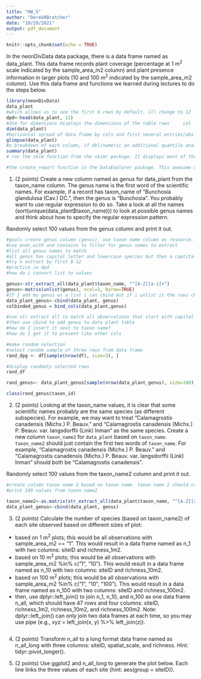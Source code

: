 ```yaml
---
title: "HW_5"
author: "DerekRBratcher"
date: "10/29/2021"
output: pdf_document
---
```


```r
knitr::opts_chunk$set(echo = TRUE)
```

In the neonDivData data package, there is a data frame named as data_plant. This data frame records plant coverage (percentage at 1 m^2^ scale indicated by the sample_area_m2 column) and plant presence information in larger plots (10 and 100 m^2^ indicated by the sample_area_m2 column). Use this data frame and functions we learned during lectures to do the steps below.
```r
library(neonDivData)
data_plant
#which allows us to see the first 6 rows by default. ill change to 12
dpd<-head(data_plant, 12)
#dim for dimensions displays the dimensions of the table rows     col
dim(data_plant)
#horizontal spread of data frame by cols and first several entries/obs
glimpse(data_plant)
#a breakdown of each column, if dbl/numeric an additional quantile analysis applied 
summary(data_plant) 
# run the skim function from the skimr package. It displays most of the numerical attributes from summary, but it also displays missing values, more quantile information and an inline histogram for each variable!

#the create_report function in the DataExplorer package. This awesome one line function will pull a full data profile of your data frame. It will produce an html file with the basic statistics, structure, missing data, distribution visualizations, correlation matrix and principal component analysis for your data frame! 
```


1. (2 points) Create a new column named as genus for data_plant from the taxon_name column. The genus name is the first word of the scientific names. For example, if a record has taxon_name of "Bunchosia glandulosa (Cav.) DC.", then the genus is "Bunchosia". You probably want to use regular expression to do so. Take a look at all the names (sort(unique(data_plant$taxon_name))) to look at possible genus names and think about how to specify the regular expression pattern. 

Randomly select 100 values from the genus column and print it out.


```r
#goal= create genus column (genus), use taxon name column as resource. use regex
#use ends_with and contains to filter for genus names to extract
#list all genus names to match
#all genus has capital letter and lowercase species but then a captital abbrv
#try n extract by first 8-12 
#practice /w dpd
#how do i convert list to values

genus<-str_extract_all(data_plant$taxon_name, "^[A-Z][a-z]+")
genus<-matrix(unlist(genus), ncol=1, byrow=TRUE)
#If I add my genus as a list i can cbind but if i unlist it the rows change
data_plant_genus<-cbind(data_plant, genus)
colbinded_genus = bind_cols(data_plant,genus)

#use str extract all to match all observations that start with capital alphanumeric followed by any number of lowercase alpha numerics and a space 
#then use cbind to add genus to data plant table
#how do I insert it next to taxon name?
#how do I get it to present like other cols

#make random selection
#select random sample of three rows from data frame
rand_dpg <- df[sample(nrow(df), size=3), ]

#display randomly selected rows
rand_df

rand_genus<- data_plant_genus[sample(nrow(data_plant_genus), size=100), ]

class(rand_genus$taxon_id)
```


2. (2 points) Looking at the taxon_name values, it is clear that some scientific names probably are the same species (as different subspecies). For example, we may want to treat “Calamagrostis canadensis (Michx.) P. Beauv.” and “Calamagrostis canadensis (Michx.) P. Beauv. var. langsdorffii (Link) Inman” as the same species. Create a new column `taxon_name2` for `data_plant` based on `taxon_name`. `taxon_name2` should just contain the first two words of `taxon_name`. For example, “Calamagrostis canadensis (Michx.) P. Beauv.” and “Calamagrostis canadensis (Michx.) P. Beauv. var. langsdorffii (Link) Inman” should both be “Calamagrostis canadensis”. 

Randomly select 100 values from the taxon_name2 column and print it out.


```r
#create column taxon name 2 based on taxon name. taxon name 2 should contain just the first 2 words of taxon name for each value
#print 100 values from taxon name2

taxon_name2<-as.matrix(str_extract_all(data_plant$taxon_name, "^[A-Z][a-z]+\\s"))
data_plant_genus<-cbind(data_plant, genus)

```

3. (2 points) Calculate the number of species (based on taxon_name2) of each site observed based on different sizes of plot:

  + based on 1 m^2^ plots; this would be all observations with sample_area_m2 == "1". This would result in a data frame named as n_1 with two columns: siteID and richness_1m2.
  + based on 10 m^2^ plots; this would be all observations with sample_area_m2 %in% c("1", "10"). This would result in a data frame named as n_10 with two columns: siteID and richness_10m2.
  + based on 100 m^2^ plots; this would be all observations with sample_area_m2 %in% c("1", "10", "100"). This would result in a data frame named as n_100 with two columns: siteID and richness_100m2.
  + then, use dplyr::left_join() to join n_1, n_10, and n_100 as one data frame n_all, which should have 47 rows and four columns: siteID, richness_1m2, richness_10m2, and richness_100m2. Note: dplyr::left_join() can only join two data frames at each time, so you may use pipe (e.g., xyz = left_join(x, y) %>% left_join(z)).
  
```r

```
  

4.    (2 points) Transform n_all to a long format data frame named as n_all_long with three columns: siteID, spatial_scale, and richness. Hint: tidyr::pivot_longer().

5.    (2 points) Use ggplot2 and n_all_long to generate the plot below. Each line links the three values of each site (hint: aes(group = siteID)).

